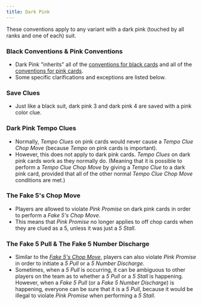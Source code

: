 ```yaml
---
title: Dark Pink
---
```


These conventions apply to any variant with a dark pink (touched by all ranks and one of each) suit.

### Black Conventions & Pink Conventions

- Dark Pink "inherits" all of the [conventions for black cards](black.mdx) and all of the [conventions for pink cards](pink.mdx).
- Some specific clarifications and exceptions are listed below.

### Save Clues

- Just like a black suit, dark pink 3 and dark pink 4 are saved with a pink color clue.

### Dark Pink Tempo Clues

- Normally, _Tempo Clues_ on pink cards would never cause a _Tempo Clue Chop Move_ (because _Tempo_ on pink cards is important).
- However, this does not apply to dark pink cards. _Tempo Clues_ on dark pink cards work as they normally do. (Meaning that it is possible to perform a _Tempo Clue Chop Move_ by giving a _Tempo Clue_ to a dark pink card, provided that all of the other normal _Tempo Clue Chop Move_ conditions are met.)

### The Fake 5's Chop Move

- Players are allowed to violate _Pink Promise_ on dark pink cards in order to perform a _Fake 5's Chop Move_.
- This means that _Pink Promise_ no longer applies to off chop cards when they are clued as a 5, unless it was just a _5 Stall_.

### The Fake 5 Pull & The Fake 5 Number Discharge

- Similar to the _[Fake 5's Chop Move](#the-fake-5s-chop-move)_, players can also violate _Pink Promise_ in order to initiate a _5 Pull_ or a _5 Number Discharge_.
- Sometimes, when a _5 Pull_ is occurring, it can be ambiguous to other players on the team as to whether a _5 Pull_ or a _5 Stall_ is happening. However, when a _Fake 5 Pull_ (or a _Fake 5 Number Discharge_) is happening, everyone can be sure that it is a _5 Pull_, because it would be illegal to violate _Pink Promise_ when performing a _5 Stall_.

